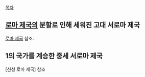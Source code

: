 [[목차]]

== [[로마 제국]]의 분할로 인해 세워진 고대 서로마 제국 ==
[[로마 제국]] 참조.


== 1의 국가를 계승한 중세 서로마 제국 ==
[신성 로마 제국] 참조
